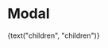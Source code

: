 
<Meta title="Objects|Modal" component={Modal} />

# Modal

<Preview>
  <Story name="default">
    <Modal
      isOpen={boolean("isOpen", true)}
      size={select("size", {
        "": null,
        sm: "sm",
        md: "md",
      })}
      trigerLabel={text("trigerLabel", "Open Modal")}
      closeLabel={text("closeLabel", "Close Modal")}
    >
      {text("children", "children")}
    </Modal>
  </Story>
</Preview>
